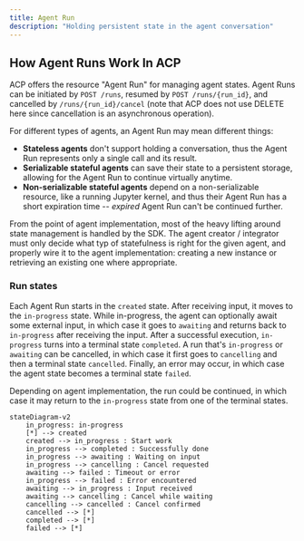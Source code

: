 ```yaml
---
title: Agent Run
description: "Holding persistent state in the agent conversation"
---
```



<AlphaWarning />

## How Agent Runs Work In ACP

ACP offers the resource "Agent Run" for managing agent states. Agent Runs can be initiated by `POST /runs`, resumed by `POST /runs/{run_id}`, and cancelled by `/runs/{run_id}/cancel` (note that ACP does not use DELETE here since cancellation is an asynchronous operation).

For different types of agents, an Agent Run may mean different things:

- **Stateless agents** don't support holding a conversation, thus the Agent Run represents only a single call and its result.
- **Serializable stateful agents** can save their state to a persistent storage, allowing for the Agent Run to continue virtually anytime.
- **Non-serializable stateful agents** depend on a non-serializable resource, like a running Jupyter kernel, and thus their Agent Run has a short expiration time -- _expired_ Agent Run can't be continued further.

From the point of agent implementation, most of the heavy lifting around state management is handled by the SDK. The agent creator / integrator must only decide what typ of statefulness is right for the given agent, and properly wire it to the agent implementation: creating a new instance or retrieving an existing one where appropriate.

### Run states

Each Agent Run starts in the `created` state. After receiving input, it moves to the `in-progress` state. While in-progress, the agent can optionally await some external input, in which case it goes to `awaiting` and returns back to `in-progress` after receiving the input. After a successful execution, `in-progress` turns into a terminal state `completed`. A run that's `in-progress` or `awaiting` can be cancelled, in which case it first goes to `cancelling` and then a terminal state `cancelled`. Finally, an error may occur, in which case the agent state becomes a terminal state `failed`.

Depending on agent implementation, the run could be continued, in which case it may return to the `in-progress` state from one of the terminal states.

```mermaid
stateDiagram-v2
    in_progress: in-progress
    [*] --> created
    created --> in_progress : Start work
    in_progress --> completed : Successfully done
    in_progress --> awaiting : Waiting on input
    in_progress --> cancelling : Cancel requested
    awaiting --> failed : Timeout or error
    in_progress --> failed : Error encountered
    awaiting --> in_progress : Input received
    awaiting --> cancelling : Cancel while waiting
    cancelling --> cancelled : Cancel confirmed
    cancelled --> [*]
    completed --> [*]
    failed --> [*]

```
